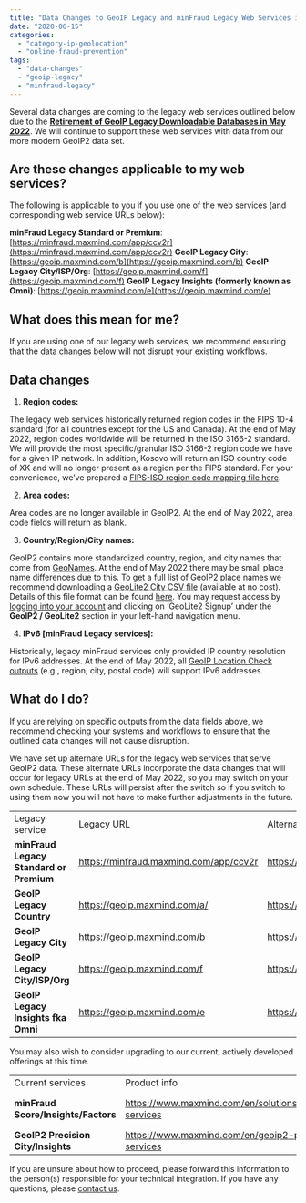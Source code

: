 ```yaml
---
title: "Data Changes to GeoIP Legacy and minFraud Legacy Web Services in May 2022"
date: "2020-06-15"
categories:
  - "category-ip-geolocation"
  - "online-fraud-prevention"
tags:
  - "data-changes"
  - "geoip-legacy"
  - "minfraud-legacy"
---
```


Several data changes are coming to the legacy web services outlined below due to the [**Retirement of GeoIP Legacy Downloadable Databases in May 2022**](https://blog.maxmind.com/2020/06/01/retirement-of-geoip-legacy-downloadable-databases-in-may-2022/). We will continue to support these web services with data from our more modern GeoIP2 data set.

## **Are these changes applicable to my web services?**

The following is applicable to you if you use one of the web services (and corresponding web service URLs below):

**minFraud Legacy Standard or Premium**: [https://minfraud.maxmind.com/app/ccv2r](https://minfraud.maxmind.com/app/ccv2r)
**GeoIP Legacy City**: [https://geoip.maxmind.com/b](https://geoip.maxmind.com/b)
**GeoIP Legacy City/ISP/Org**: [https://geoip.maxmind.com/f](https://geoip.maxmind.com/f)
**GeoIP Legacy Insights (formerly known as Omni)**: [https://geoip.maxmind.com/e](https://geoip.maxmind.com/e)

## **What does this mean for me?**

If you are using one of our legacy web services, we recommend ensuring that the data changes below will not disrupt your existing workflows.

## Data changes

1. **Region codes:**

The legacy web services historically returned region codes in the FIPS 10-4 standard (for all countries except for the US and Canada). At the end of May 2022, region codes worldwide will be returned in the ISO 3166-2 standard. We will provide the most specific/granular ISO 3166-2 region code we have for a given IP network. In addition, Kosovo will return an ISO country code of XK and will no longer present as a region per the FIPS standard. For your convenience, we’ve prepared a [FIPS-ISO region code mapping file here](https://dev.maxmind.com/geoip/geoip2/whats-new-in-geoip2/#ISO_31662,_FIPS_104,_and_Country_Subdivisions).

2. **Area codes:**

Area codes are no longer available in GeoIP2. At the end of May 2022, area code fields will return as blank.

3. **Country/Region/City names:**

GeoIP2 contains more standardized country, region, and city names that come from [GeoNames](https://www.geonames.org/). At the end of May 2022 there may be small place name differences due to this. To get a full list of GeoIP2 place names we recommend downloading a [GeoLite2 City CSV file](https://dev.maxmind.com/geoip/geoip2/geolite2/) (available at no cost). Details of this file format can be found [here](https://dev.maxmind.com/geoip/geoip2/geoip2-city-country-csv-databases/#CSV_File_Format). You may request access by [logging into your account](https://www.maxmind.com/en/account/login) and clicking on ‘GeoLite2 Signup’ under the **GeoIP2 / GeoLite2** section in your left-hand navigation menu.

4. **IPv6 \[minFraud Legacy services\]:**

Historically, legacy minFraud services only provided IP country resolution for IPv6 addresses. At the end of May 2022, all [GeoIP Location Check outputs](https://dev.maxmind.com/minfraud/minfraud-legacy/#GeoIP_Location_Checks) (e.g., region, city, postal code) will support IPv6 addresses.

## **What do I do?**

If you are relying on specific outputs from the data fields above, we recommend checking your systems and workflows to ensure that the outlined data changes will not cause disruption.

We have set up alternate URLs for the legacy web services that serve GeoIP2 data. These alternate URLs incorporate the data changes that will occur for legacy URLs at the end of May 2022, so you may switch on your own schedule. These URLs will persist after the switch so if you switch to using them now you will not have to make further adjustments in the future.

<table><tbody><tr><td>Legacy service</td><td>Legacy URL</td><td>Alternate URL (with data changes)&nbsp;</td></tr><tr><td><strong>minFraud Legacy Standard or Premium</strong></td><td><a href="https://minfraud.maxmind.com/app/ccv2r">https://minfraud.maxmind.com/app/ccv2r</a></td><td><a href="https://minfraud.maxmind.com/minfraud/v1.0/legacy">https://minfraud.maxmind.com/minfraud/v1.0/legacy</a></td></tr><tr><td><strong>GeoIP Legacy Country</strong></td><td><a href="https://geoip.maxmind.com/a">https://geoip.maxmind.com/a/</a></td><td><a href="https://geoip.maxmind.com/geoip/v1.0/country">https://geoip.maxmind.com/geoip/v1.0/country</a></td></tr><tr><td><strong>GeoIP Legacy City</strong></td><td><a href="https://geoip.maxmind.com/b">https://geoip.maxmind.com/b</a></td><td><a href="https://geoip.maxmind.com/geoip/v1.0/city">https://geoip.maxmind.com/geoip/v1.0/city</a></td></tr><tr><td><strong>GeoIP Legacy City/ISP/Org</strong></td><td><a href="https://geoip.maxmind.com/f">https://geoip.maxmind.com/f</a>&nbsp;</td><td><a href="https://geoip.maxmind.com/geoip/v1.0/city-isp-org">https://geoip.maxmind.com/geoip/v1.0/city-isp-org</a></td></tr><tr><td><strong>GeoIP Legacy Insights fka Omni</strong></td><td><a href="https://geoip.maxmind.com/e">https://geoip.maxmind.com/e</a></td><td><a href="https://geoip.maxmind.com/geoip/v1.0/insights">https://geoip.maxmind.com/geoip/v1.0/insights</a></td></tr></tbody></table>

You may also wish to consider upgrading to our current, actively developed offerings at this time.

<table><tbody><tr><td>Current services</td><td>Product info</td><td>Dev info</td><td>What’s new</td></tr><tr><td><strong>minFraud Score/Insights/Factors</strong></td><td><a href="https://www.maxmind.com/en/solutions/minfraud-services">https://www.maxmind.com/en/solutions/minfraud-services</a></td><td><a href="https://dev.maxmind.com/minfraud/">https://dev.maxmind.com/minfraud/</a></td><td><a href="https://dev.maxmind.com/minfraud/whats-new-in-minfraud-score-and-minfraud-insights/">https://dev.maxmind.com/minfraud/whats-new-in-minfraud-score-and-minfraud-insights/</a></td></tr><tr><td><strong>GeoIP2 Precision City/Insights&nbsp;</strong></td><td><a href="https://www.maxmind.com/en/geoip2-precision-services">https://www.maxmind.com/en/geoip2-precision-services</a></td><td><a href="https://dev.maxmind.com/geoip/geoip2/web-services/">https://dev.maxmind.com/geoip/geoip2/web-services/</a></td><td><a href="https://dev.maxmind.com/geoip/geoip2/whats-new-in-geoip2/">https://dev.maxmind.com/geoip/geoip2/whats-new-in-geoip2/</a></td></tr></tbody></table>

If you are unsure about how to proceed, please forward this information to the person(s) responsible for your technical integration. If you have any questions, please [contact us](https://support.maxmind.com/contact-us/).
